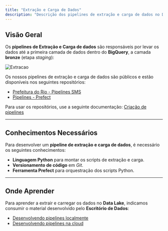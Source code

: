 ```yaml
---
title: "Extração e Carga de Dados"
description: "Descrição dos pipelines de extração e carga de dados no Data Lake."
---
```


## Visão Geral

Os **pipelines de Extração e Carga de dados** são responsáveis por levar os dados até a primeira camada de dados dentro do **BigQuery**, a camada **bronze** (etapa *staging*):

![Extracao](../../images/guia-de-desenvolvimento/tipos-de-pipeline/extracao.png)


Os nossos pipelines de extração e carga de dados são públicos e estão disponíveis nos seguintes repositórios:

- [Prefeitura do Rio - Pipelines SMS](https://github.com/prefeitura-rio/pipelines_rj_sms)
- [Pipelines - Prefect](https://github.com/prefeitura-rio/prefect_rj_iplanrio)

Para usar os repositórios, use a seguinte documentação: [Criação de pipelines](./criacao-de-pipelines)

---

## Conhecimentos Necessários

Para desenvolver um **pipeline de extração e carga de dados**, é necessário os seguintes conhecimentos:

- **Linguagem Python** para montar os scripts de extração e carga.
- **Versionamento de código** em *Git*.
- **Ferramenta Prefect** para orquestração dos scripts Python.

---

## Onde Aprender

Para aprender a extrair e carregar os dados no **Data Lake**, indicamos consumir o material desenvolvido pelo **Escritório de Dados**:

- [Desenvolvendo pipelines localmente](#)
- [Desenvolvendo pipelines na cloud](#)

